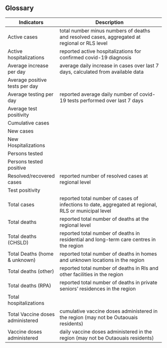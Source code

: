 ## Glossary 

| Indicators                       | Description                                                                                          |
|----------------------------------|------------------------------------------------------------------------------------------------------|
| Active cases                     | total number minus numbers of deaths and resolved cases, aggregated at regional or RLS level         |
| Active hospitalizations          | reported active hospitalizations for confirmed covid-19 diagnosis                                    |
| Average increase per day         | average daily increase in cases over last 7 days, calculated from available data                     |
| Average positive tests per day   |                                                                                                      |
| Average testing per day          | reported average daily number of covid-19 tests performed over last 7 days                           |
| Average test positivity          |                                                                                                      |
| Cumulative cases                 |                                                                                                      |
| New cases                        |                                                                                                      |
| New Hospitalizations             |                                                                                                      |
| Persons tested                   |                                                                                                      |
| Persons tested positive          |                                                                                                      |
| Resolved/recovered cases         | reported number of resolved cases at regional level                                                  |
| Test positivity                  |                                                                                                      |
| Total cases                      | reported total number of cases of infections to date, aggregated at regional, RLS or municipal level |
| Total deaths                     | reported total number of deaths at the regional level                                                |
| Total deaths (CHSLD)             | reported total number of deaths in residential and long-term care centres in the region              |
| Total Deaths (home & unknown)    | reported total number of deaths in homes and unknown locations in the region                         |
| Total deaths (other)             | reported total number of deaths in RIs and other facilities in the region                            |
| Total deaths (RPA)               | reported total number of deaths in private seniors' residences in the region                         |
| Total hospitalizations           |                                                                                                      |
| Total Vaccine doses administered | cumulative vaccine doses administered in the region (may not be Outaouais residents)                 |
| Vaccine doses administered       | daily vaccine doses administered in the region (may not be Outaouais residents)                      |
